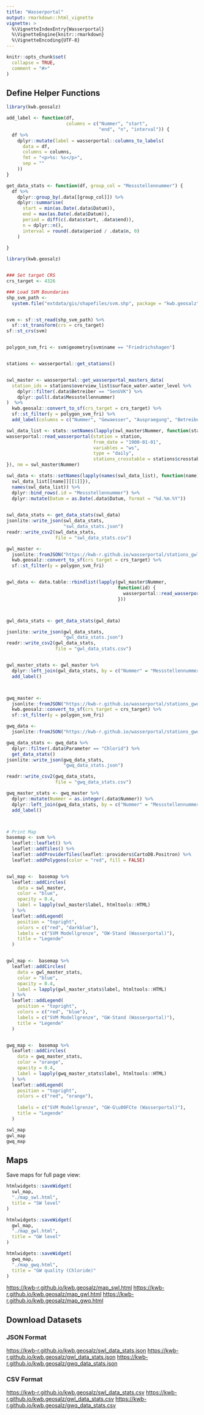 ```yaml
---
title: "Wasserportal"
output: rmarkdown::html_vignette
vignette: >
  %\VignetteIndexEntry{Wasserportal}
  %\VignetteEngine{knitr::rmarkdown}
  %\VignetteEncoding{UTF-8}
---
```


```r
knitr::opts_chunk$set(
  collapse = TRUE,
  comment = "#>"
)
```

## Define Helper Functions

```r
library(kwb.geosalz)

add_label <- function(df,
                      columns = c("Nummer", "start",
                                  "end", "n", "interval")) {
  df %>%
    dplyr::mutate(label = wasserportal::columns_to_labels(
      data = df,
      columns = columns,
      fmt = "<p>%s: %s</p>",
      sep = ""
    ))
}

get_data_stats <- function(df, group_col = "Messstellennummer") {
  df %>%
    dplyr::group_by(.data[[group_col]]) %>%
    dplyr::summarise(
      start = min(as.Date(.data$Datum)),
      end = max(as.Date(.data$Datum)),
      period = diff(c(.data$start, .data$end)),
      n = dplyr::n(),
      interval = round(.data$period / .data$n, 0)
    )
  
}
```

```r
library(kwb.geosalz)


### Set target CRS
crs_target <- 4326

### Load SVM Boundaries
shp_svm_path <-
  system.file("extdata/gis/shapefiles/svm.shp", package = "kwb.geosalz")


svm <- sf::st_read(shp_svm_path) %>%
  sf::st_transform(crs = crs_target)
sf::st_crs(svm)


polygon_svm_fri <- svm$geometry[svm$name == "Friedrichshagen"]


stations <- wasserportal::get_stations()


swl_master <- wasserportal::get_wasserportal_masters_data(
  station_ids = stations$overview_list$surface_water.water_level %>%
    dplyr::filter(.data$Betreiber == "SenUVK") %>%
    dplyr::pull(.data$Messstellennummer)
)  %>%
  kwb.geosalz::convert_to_sf(crs_target = crs_target) %>%
  sf::st_filter(y = polygon_svm_fri) %>%
  add_label(columns = c("Nummer", "Gewaesser", "Auspraegung", "Betreiber"))

swl_data_list <- stats::setNames(lapply(swl_master$Nummer, function(station) {
wasserportal::read_wasserportal(station = station, 
                                from_date = "1900-01-01",
                                variables = "ws", 
                                type = "daily",
                                stations_crosstable = stations$crosstable)
}), nm = swl_master$Nummer)

swl_data <- stats::setNames(lapply(names(swl_data_list), function(name) {
  swl_data_list[[name]][[1]]}),
  names(swl_data_list)) %>% 
  dplyr::bind_rows(.id = "Messstellennummer") %>% 
  dplyr::mutate(Datum = as.Date(.data$Datum, format = "%d.%m.%Y"))
  

swl_data_stats <- get_data_stats(swl_data)
jsonlite::write_json(swl_data_stats, 
                     "swl_data_stats.json")
readr::write_csv2(swl_data_stats,
                  file = "swl_data_stats.csv")

gwl_master <-
  jsonlite::fromJSON("https://kwb-r.github.io/wasserportal/stations_gwl_master.json") %>%
  kwb.geosalz::convert_to_sf(crs_target = crs_target) %>%
  sf::st_filter(y = polygon_svm_fri)


gwl_data <- data.table::rbindlist(lapply(gwl_master$Nummer,
                                         function(id) {
                                           wasserportal::read_wasserportal_raw_gw(station = id, stype = "gwl")
                                         }))



gwl_data_stats <- get_data_stats(gwl_data)

jsonlite::write_json(gwl_data_stats, 
                     "gwl_data_stats.json")
readr::write_csv2(gwl_data_stats,
                  file = "gwl_data_stats.csv")


gwl_master_stats <- gwl_master %>%
  dplyr::left_join(gwl_data_stats, by = c("Nummer" = "Messstellennummer")) %>%
  add_label()



gwq_master <-
  jsonlite::fromJSON("https://kwb-r.github.io/wasserportal/stations_gwq_master.json") %>%
  kwb.geosalz::convert_to_sf(crs_target = crs_target) %>%
  sf::st_filter(y = polygon_svm_fri)

gwq_data <-
  jsonlite::fromJSON("https://kwb-r.github.io/wasserportal/stations_gwq_data.json")

gwq_data_stats <- gwq_data %>%
  dplyr::filter(.data$Parameter == "Chlorid") %>%
  get_data_stats()
jsonlite::write_json(gwq_data_stats, 
                     "gwq_data_stats.json")

readr::write_csv2(gwq_data_stats,
                  file = "gwq_data_stats.csv")

gwq_master_stats <- gwq_master %>%
  dplyr::mutate(Nummer = as.integer(.data$Nummer)) %>%
  dplyr::left_join(gwq_data_stats, by = c("Nummer" = "Messstellennummer")) %>%
  add_label()



# Print Map
basemap <- svm %>%
  leaflet::leaflet() %>%
  leaflet::addTiles() %>%
  leaflet::addProviderTiles(leaflet::providers$CartoDB.Positron) %>%
  leaflet::addPolygons(color = "red", fill = FALSE)


swl_map <-  basemap %>%
  leaflet::addCircles(
    data = swl_master,
    color = "blue",
    opacity = 0.4,
    label = lapply(swl_master$label, htmltools::HTML)
  ) %>%
  leaflet::addLegend(
    position = "topright",
    colors = c("red", "darkblue"),
    labels = c("SVM Modellgrenze", "OW-Stand (Wasserportal)"),
    title = "Legende"
  )


gwl_map <-  basemap %>%
  leaflet::addCircles(
    data = gwl_master_stats,
    color = "blue",
    opacity = 0.4,
    label = lapply(gwl_master_stats$label, htmltools::HTML)
  ) %>%
  leaflet::addLegend(
    position = "topright",
    colors = c("red", "blue"),
    labels = c("SVM Modellgrenze", "GW-Stand (Wasserportal)"),
    title = "Legende"
  )


gwq_map <-  basemap %>%
  leaflet::addCircles(
    data = gwq_master_stats,
    color = "orange",
    opacity = 0.4,
    label = lapply(gwq_master_stats$label, htmltools::HTML)
  ) %>%
  leaflet::addLegend(
    position = "topright",
    colors = c("red", "orange"),
    
    labels = c("SVM Modellgrenze", "GW-G\u00FCte (Wasserportal)"),
    title = "Legende"
  )

swl_map
gwl_map
gwq_map
```

## Maps 

Save maps for full page view:

```r

htmlwidgets::saveWidget(
  swl_map, 
  "./map_swl.html", 
  title = "SW level"
)

htmlwidgets::saveWidget(
  gwl_map, 
  "./map_gwl.html", 
  title = "GW level"
)

htmlwidgets::saveWidget(
  gwq_map, 
  "./map_gwq.html", 
  title = "GW quality (Chloride)"
)
```

[https://kwb-r.github.io/kwb.geosalz/map_swl.html](../map_swl.html)
[https://kwb-r.github.io/kwb.geosalz/map_gwl.html](../map_gwl.html)
[https://kwb-r.github.io/kwb.geosalz/map_gwq.html](../map_gwq.html)


## Download Datasets

### JSON Format

[https://kwb-r.github.io/kwb.geosalz/swl_data_stats.json](../swl_data_stats.json)
[https://kwb-r.github.io/kwb.geosalz/gwl_data_stats.json](../gwl_data_stats.json)
[https://kwb-r.github.io/kwb.geosalz/gwq_data_stats.json](../gwq_data_stats.json)

### CSV Format

[https://kwb-r.github.io/kwb.geosalz/swl_data_stats.csv](../swl_data_stats.csv)
[https://kwb-r.github.io/kwb.geosalz/gwl_data_stats.csv](../gwl_data_stats.csv)
[https://kwb-r.github.io/kwb.geosalz/gwq_data_stats.csv](../gwq_data_stats.csv)
